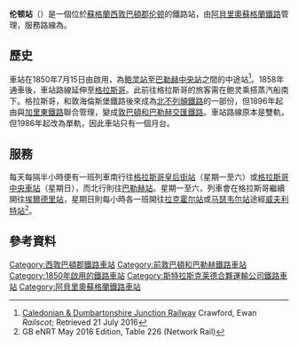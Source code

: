 {{Infobox station
| name                = Renton
| symbol_location     = gb
| symbol              = rail
| image               = Renton railway station in 2008.jpg
| borough             = [[西敦巴頓郡|西敦巴頓郡]][[伦顿_(西敦巴頓郡)|伦顿]]
| country             = 蘇格蘭
| coordinates         = {{coord|55.9704|-4.5863|type:railwaystation_region:GB_scale:10000|display=inline,title}}
| grid_name           = [[Ordnance_Survey_National_Grid|Grid reference]]
| grid_position       = {{gbmapscaled|NS386782|25|NS386782}}
| manager             = [[阿貝里奧蘇格蘭鐵路|阿貝里奧蘇格蘭鐵路]]
| platforms           = 1
| code                = RTN
| transit_authority   = [[斯特拉斯克莱德合夥運輸公司|SPT]]
| years               = 1850年7月15日
| events              = 車站啟用
| mpassengers =
{{Rail pass box |pass_year=2018/19 |passengers={{increase}} 0.103 million}}
{{Rail pass box |pass_year=2019/20 |passengers={{decrease}} 93,262}}
| footnotes           = Passenger statistics from the [[Office_of_Rail_and_Road|Office of Rail and Road]]
}}

'''伦顿站'''（{{lang-en|Renton railway station}}）是一個位於[[蘇格蘭|蘇格蘭]][[西敦巴頓郡|西敦巴頓郡]][[伦顿_(西敦巴頓郡)|伦顿]]的鐵路站，由[[阿貝里奧蘇格蘭鐵路|阿貝里奧蘇格蘭鐵路]]管理，服務路線為{{tsl|en|North Clyde Line|北克萊德線}}。

==歷史==
車站在1850年7月15日由{{tsl|en|Caledonian and Dunbartonshire Junction Railway|加里東和敦巴頓郡交匯鐵路}}啟用，為[[鲍灵站|鲍灵站]]至[[巴勒赫中央站|巴勒赫中央站]]之間的中途站<ref>[https://www.railscot.co.uk/Caledonian_and_Dumbartonshire_Junction_Railway/index.php Caledonian & Dumbartonshire Junction Railway] {{Wayback|url=https://www.railscot.co.uk/Caledonian_and_Dumbartonshire_Junction_Railway/index.php |date=20210412164943 }} Crawford, Ewan ''Railscot''; Retrieved 21 July 2016</ref>。1858年{{tsl|en|Glasgow, Dumbarton and Helensburgh Railway|格拉斯哥，敦巴頓和敦海倫斯堡鐵路}}通車後，車站路線延伸至[[格拉斯哥|格拉斯哥]]。此前往格拉斯哥的旅客需在鲍灵乘搭蒸汽船南下。格拉斯哥，和敦海倫斯堡鐵路後來成為[[北不列顛鐵路|北不列顛鐵路]]的一部份，但1896年起由與[[加里東鐵路|加里東鐵路]]聯合管理，變成[[加里東和敦巴頓郡交匯鐵路|敦巴頓和巴勒赫交匯鐵路]]。車站路線原本是雙軌，但1986年起改為單軌，因此車站只有一個月台。

==服務==
每天每隔半小時便有一班列車南行往[[格拉斯哥皇后街站|格拉斯哥皇后街站]]（星期一至六）或[[格拉斯哥中央車站|格拉斯哥中央車站]]（星期日），而北行則往[[巴勒赫站|巴勒赫站]]。星期一至六，列車會在格拉斯哥繼續開往[[埃爾德里站|埃爾德里站]]，星期日則每小時各一班開往[[拉克霍尔站|拉克霍尔站]]或[[马瑟韦尔站|马瑟韦尔站]]途經[[威夫利特站|威夫利特站]]<ref>GB eNRT May 2016 Edition, Table 226 (Network Rail)</ref>。

{{rail start}}
{{rail line |previous={{Stnlnk|達爾雷奧赫}}|route=[[阿貝里奧蘇格蘭鐵路|阿貝里奧蘇格蘭鐵路]]<br /><small>[[北克萊德線|北克萊德線]]</small>|next={{Stnlnk|亚历山德里亚}} |col={{ScotRail colour}} |lightcol={{National Rail colour|ScotRail|branch=North Clyde Line}} }}
{{s-end}}

==參考資料==
{{reflist}}

{{DEFAULTSORT:Renton}}
[[Category:西敦巴頓郡鐵路車站|Category:西敦巴頓郡鐵路車站]]
[[Category:前敦巴頓和巴勒赫鐵路車站|Category:前敦巴頓和巴勒赫鐵路車站]]
[[Category:1850年啟用的鐵路車站|Category:1850年啟用的鐵路車站]]
[[Category:斯特拉斯克莱德合夥運輸公司鐵路車站|Category:斯特拉斯克莱德合夥運輸公司鐵路車站]]
[[Category:阿貝里奧蘇格蘭鐵路車站|Category:阿貝里奧蘇格蘭鐵路車站]]
